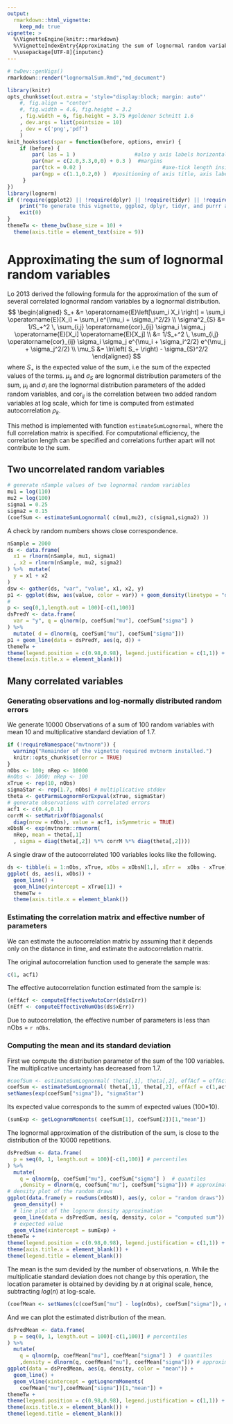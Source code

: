 ```yaml
---
output: 
  rmarkdown::html_vignette: 
    keep_md: true
vignette: >
  %\VignetteEngine{knitr::rmarkdown}
  %\VignetteIndexEntry{Approximating the sum of lognormal random variables}
  %\usepackage[UTF-8]{inputenc}
---
```

```r
# twDev::genVigs()
rmarkdown::render("lognormalSum.Rmd","md_document") 
```

```r
library(knitr)
opts_chunk$set(out.extra = 'style="display:block; margin: auto"'
    #, fig.align = "center"
    #, fig.width = 4.6, fig.height = 3.2
    , fig.width = 6, fig.height = 3.75 #goldener Schnitt 1.6
    , dev.args = list(pointsize = 10)
    , dev = c('png','pdf')
    )
knit_hooks$set(spar = function(before, options, envir) {
    if (before) {
        par( las = 1 )                   #also y axis labels horizontal
        par(mar = c(2.0,3.3,0,0) + 0.3 )  #margins
        par(tck = 0.02 )                          #axe-tick length inside plots             
        par(mgp = c(1.1,0.2,0) )  #positioning of axis title, axis labels, axis
     }
})
library(lognorm) 
if (!require(ggplot2) || !require(dplyr) || !require(tidyr) || !require(purrr)) {
	print("To generate this vignette, ggplo2, dplyr, tidyr, and purrr are required.")
	exit(0)
}
themeTw <- theme_bw(base_size = 10) + 
  theme(axis.title = element_text(size = 9))
```

# Approximating the sum of lognormal random variables

Lo 2013 derived the following formula for the approximation of the sum of
several correlated lognormal random variables by a lognormal distribution.
$$
\begin{aligned}
S_+ &= \operatorname{E}\left[\sum_i X_i \right] = \sum_i 
\operatorname{E}[X_i] = 
\sum_i 
e^{\mu_i + \sigma_i^2/2}		\\
\sigma^2_{S} &= 1/S_+^2 \, \sum_{i,j}
\operatorname{cor}_{ij} \sigma_i \sigma_j 	\operatorname{E}[X_i] 
\operatorname{E}[X_j] 		\\ 
 &= 1/S_+^2 \, \sum_{i,j}
\operatorname{cor}_{ij} \sigma_i \sigma_j 	e^{\mu_i + \sigma_i^2/2} 
e^{\mu_j + \sigma_j^2/2}  \\
\mu_S &= \ln\left( S_+ \right) - \sigma_{S}^2/2 
\end{aligned}
$$
where $S_+$ is the expected value of the sum, i.e the sum of the expected 
values of the terms.
$\mu_s$ and $\sigma_S$ are lognormal distribution
parameters of the sum, $\mu_i$ and $\sigma_i$ are the lognormal
distribution parameters of the added random variables, and 
$\operatorname{cor}_{ij}$ is the
correlation between two added random variables at log scale, 
which for time is computed from estimated autocorrelation $\rho_k$.

This method is implemented with function `estimateSumLognormal`, where 
the full correlation matrix is specified. For computational efficiency,
the correlation length can be specified and correlations further apart
will not contribute to the sum.

## Two uncorrelated random variables
```r
# generate nSample values of two lognormal random variables
mu1 = log(110)
mu2 = log(100)
sigma1 = 0.25
sigma2 = 0.15
(coefSum <- estimateSumLognormal( c(mu1,mu2), c(sigma1,sigma2) ))
```

A check by random numbers shows close correspondence.

```r
nSample = 2000
ds <- data.frame(
  x1 = rlnorm(nSample, mu1, sigma1)
  , x2 = rlnorm(nSample, mu2, sigma2)
) %>%  mutate(
  y = x1 + x2
)
dsw <- gather(ds, "var", "value", x1, x2, y)
p1 <- ggplot(dsw, aes(value, color = var)) + geom_density(linetype = "dotted")
#
p <- seq(0,1,length.out = 100)[-c(1,100)]
dsPredY <- data.frame(
  var = "y", q = qlnorm(p, coefSum["mu"], coefSum["sigma"] )
) %>%
  mutate( d = dlnorm(q, coefSum["mu"], coefSum["sigma"]))
p1 + geom_line(data = dsPredY, aes(q, d)) +
themeTw +
theme(legend.position = c(0.98,0.98), legend.justification = c(1,1)) +
theme(axis.title.x = element_blank())
```

## Many correlated variables 

### Generating observations and log-normally distributed random errors

We generate 10000 Observations of a sum of 100 random variables 
with mean 10 and multiplicative standard deviation
of 1.7.

```r
if (!requireNamespace("mvtnorm")) {
  warning("Remainder of the vignette required mvtnorm installed.")
  knitr::opts_chunk$set(error = TRUE) 
}
nObs <- 100; nRep <- 10000
#nObs <- 1000; nRep <- 100
xTrue <- rep(10, nObs)
sigmaStar <- rep(1.7, nObs) # multiplicative stddev 
theta <- getParmsLognormForExpval(xTrue, sigmaStar)
# generate observations with correlated errors
acf1 <- c(0.4,0.1)
corrM <- setMatrixOffDiagonals(
  diag(nrow = nObs), value = acf1, isSymmetric = TRUE)
xObsN <- exp(mvtnorm::rmvnorm(
  nRep, mean = theta[,1]
  , sigma = diag(theta[,2]) %*% corrM %*% diag(theta[,2])))
```

A single draw of the autocorrelated 100 variables looks like the following.
```r
ds <- tibble(i = 1:nObs, xTrue, xObs = xObsN[1,], xErr =  xObs - xTrue)
ggplot( ds, aes(i, xObs)) +
  geom_line() +
  geom_hline(yintercept = xTrue[1]) +
  themeTw +   
  theme(axis.title.x = element_blank())
```

### Estimating the correlation matrix and effective number of parameters

We can estimate the autocorrelation matrix by assuming that it depends
only on the distance in time, and estimate the autocorrelation matrix.

The original autocorrelation function used to generate the sample was:
```r
c(1, acf1)
```

The effective autocorrelation function estimated from the sample is:
```r
(effAcf <- computeEffectiveAutoCorr(ds$xErr))
(nEff <- computeEffectiveNumObs(ds$xErr))
```

Due to autocorrelation, the effective number of parameters is less than 
nObs = `r nObs`.

### Computing the mean and its standard deviation

First we compute the distribution parameter of the sum of the 100 variables.
The multiplicative uncertainty has decreased from 1.7.

```r
#coefSum <- estimateSumLognormal( theta[,1], theta[,2], effAcf = effAcf )
coefSum <- estimateSumLognormal( theta[,1], theta[,2], effAcf = c(1,acf1) )
setNames(exp(coefSum["sigma"]), "sigmaStar")
```

Its expected value corresponds to the summ of expected values (100*10).

```r
(sumExp <- getLognormMoments( coefSum[1], coefSum[2])[1,"mean"])
```

The lognormal approximation of the distribution of the sum, is close to the
distribution of the 10000 repetitions.

```r
dsPredSum <- data.frame(
  p = seq(0, 1, length.out = 100)[-c(1,100)] # percentiles
) %>%
  mutate( 
    q = qlnorm(p, coefSum["mu"], coefSum["sigma"] )  # quantiles
    ,density = dlnorm(q, coefSum["mu"], coefSum["sigma"])) # approximated density
# density plot of the random draws
ggplot(data.frame(y = rowSums(xObsN)), aes(y, color = "random draws")) + 
  geom_density() +
  # line plot of the lognorm density approximation
  geom_line(data = dsPredSum, aes(q, density, color = "computed sum")) +
  # expected value
  geom_vline(xintercept = sumExp) +
themeTw +
theme(legend.position = c(0.98,0.98), legend.justification = c(1,1)) +
theme(axis.title.x = element_blank()) +
theme(legend.title = element_blank())
```

The mean is the sum devided by the number of observations, $n$.
While the multiplicatie standard deviation does not change by this operation,
the location parameter is obtained by deviding by $n$ at original scale, hence,
subtracting $log(n)$ at log-scale.
```r
(coefMean <- setNames(c(coefSum["mu"] - log(nObs), coefSum["sigma"]), c("mu","sigma")))
```

And we can plot the estimated distribution of the mean.
```r
dsPredMean <- data.frame(
  p = seq(0, 1, length.out = 100)[-c(1,100)] # percentiles
) %>%
  mutate( 
    q = qlnorm(p, coefMean["mu"], coefMean["sigma"] )  # quantiles
    ,density = dlnorm(q, coefMean["mu"], coefMean["sigma"])) # approximated density
ggplot(data = dsPredMean, aes(q, density, color = "mean")) +
  geom_line() +
  geom_vline(xintercept = getLognormMoments(
    coefMean["mu"],coefMean["sigma"])[1,"mean"]) +
themeTw +
theme(legend.position = c(0.98,0.98), legend.justification = c(1,1)) +
theme(axis.title.x = element_blank()) +
theme(legend.title = element_blank())
```



